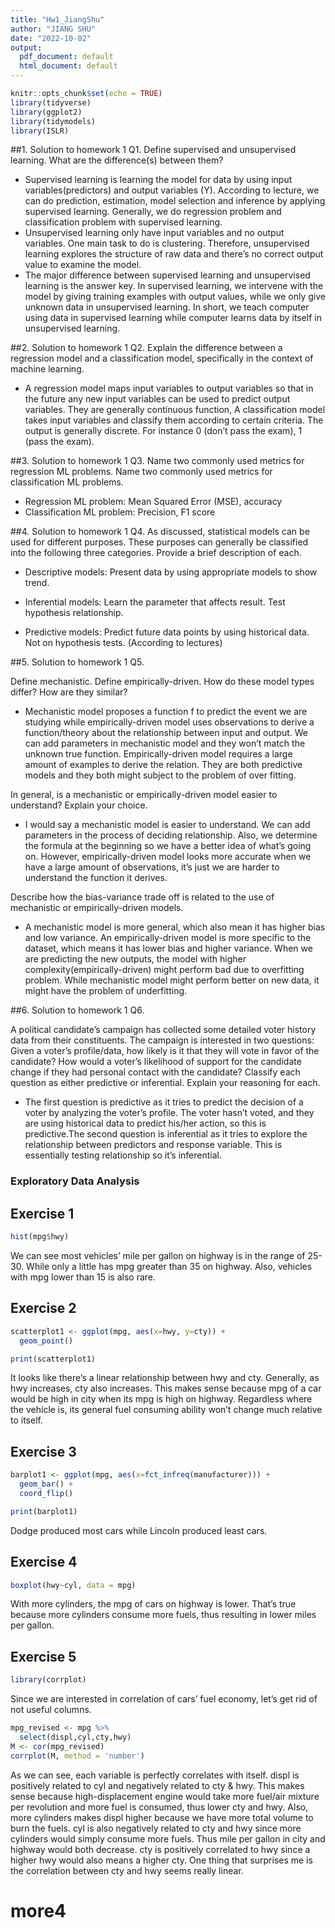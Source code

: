 ```yaml
---
title: "Hw1_JiangShu"
author: "JIANG SHU"
date: "2022-10-02"
output:
  pdf_document: default
  html_document: default
---
```


```r
knitr::opts_chunk$set(echo = TRUE)
library(tidyverse)
library(ggplot2)
library(tidymodels)
library(ISLR)
```

##1. Solution to homework 1 Q1.
Define supervised and unsupervised learning. What are the difference(s) between them?

- Supervised learning is learning the model for data by using input variables(predictors) and output variables (Y). According to lecture, we can do prediction, estimation, model selection and inference by applying supervised learning. Generally, we do regression problem and classification problem with supervised learning.
- Unsupervised learning only have input variables and no output variables. One main task to do is clustering. Therefore, unsupervised learning explores the structure of raw data and there's no correct output value to examine the model.
- The major difference between supervised learning and unsupervised learning is the answer key. In supervised learning, we intervene with the model by giving training examples with output values, while we only give unknown data in unsupervised learning. In short, we teach computer using data in supervised learning while computer learns data by itself in unsupervised learning.

##2. Solution to homework 1 Q2.
Explain the difference between a regression model and a classification model, specifically in the context of machine learning.

- A regression model maps input variables to output variables so that in the future any new input variables can be used to predict output variables. They are generally continuous function, A classification model takes input variables and classify them according to certain criteria. The output is generally discrete. For instance 0 (don't pass the exam), 1 (pass the exam). 

##3. Solution to homework 1 Q3.
Name two commonly used metrics for regression ML problems. Name two commonly used metrics for classification ML problems.

- Regression ML problem: Mean Squared Error (MSE), accuracy
- Classification ML problem: Precision, F1 score

##4. Solution to homework 1 Q4.
As discussed, statistical models can be used for different purposes. These purposes can generally be classified into the following three categories. Provide a brief description of each.


- Descriptive models: Present data by using appropriate models to show trend. 

- Inferential models:  Learn the parameter that affects result. Test hypothesis relationship.

- Predictive models: Predict future data points by using historical data. Not on hypothesis tests.
(According to lectures)

##5. Solution to homework 1 Q5.

Define mechanistic. Define empirically-driven. How do these model types differ? How are they similar?

- Mechanistic model proposes a function f to predict the event we are studying while empirically-driven model uses observations to derive a function/theory about the relationship between input and output. We can add parameters in mechanistic model and they won't match the unknown true function. Empirically-driven model requires a large amount of examples to derive the relation. They are both predictive models and they both might subject to the problem of over fitting. 

In general, is a mechanistic or empirically-driven model easier to understand? Explain your choice.

- I would say a mechanistic model is easier to understand. We can add parameters in the process of deciding relationship. Also, we determine the formula at the beginning so we have a better idea of what's going on. However, empirically-driven model looks more accurate when we have a large amount of observations, it's just we are harder to understand the function it derives. 

Describe how the bias-variance trade off is related to the use of mechanistic or empirically-driven models.

- A mechanistic model is more general, which also mean it has higher bias and low variance. An empirically-driven model is more specific to the dataset, which means it has lower bias and higher variance. When we are predicting the new outputs, the model with higher complexity(empirically-driven) might perform bad due to overfitting problem. While mechanistic model might perform better on new data, it might have the problem of underfitting. 


##6. Solution to homework 1 Q6.

A political candidate’s campaign has collected some detailed voter history data from their constituents. The campaign is interested in two questions:
Given a voter’s profile/data, how likely is it that they will vote in favor of the candidate?
How would a voter’s likelihood of support for the candidate change if they had personal contact with the candidate? Classify each question as either predictive or inferential. Explain your reasoning for each.

- The first question is predictive as it tries to predict the decision of a voter by analyzing the voter's profile. The voter hasn't voted, and they are using historical data to predict his/her action, so this is predictive.The second question is inferential as it tries to explore the relationship between predictors and response variable. This is essentially testing relationship so it's inferential.

### Exploratory Data Analysis


## Exercise 1

```r
hist(mpg$hwy)

```

We can see most vehicles' mile per gallon on highway is in the range of 25-30. While only a little has mpg greater than 35 on highway. Also, vehicles with mpg lower than 15 is also rare.


## Exercise 2

```r
scatterplot1 <- ggplot(mpg, aes(x=hwy, y=cty)) +
  geom_point()

print(scatterplot1)

```

It looks like there's a linear relationship between hwy and cty. Generally, as hwy increases, cty also increases. This makes sense because mpg of a car would be high in city when its mpg is high on highway. Regardless where the vehicle is, its general fuel consuming ability won't change much relative to itself. 



## Exercise 3

```r
barplot1 <- ggplot(mpg, aes(x=fct_infreq(manufacturer))) +
  geom_bar() +
  coord_flip()

print(barplot1)

```

Dodge produced most cars while Lincoln produced least cars.


## Exercise 4

```r

boxplot(hwy~cyl, data = mpg)

```

With more cylinders, the mpg of cars on highway is lower. That's true because more cylinders consume more fuels, thus resulting in lower miles per gallon. 



## Exercise 5

```r
library(corrplot)
```

Since we are interested in correlation of cars' fuel economy, let's get rid of not useful columns.
```r
mpg_revised <- mpg %>%
  select(displ,cyl,cty,hwy)
M <- cor(mpg_revised)
corrplot(M, method = 'number') 

```

As we can see, each variable is perfectly correlates with itself. 
displ is positively related to cyl and negatively related to cty & hwy. This makes sense because high-displacement engine would take more fuel/air mixture per revolution and more fuel is consumed, thus lower cty and hwy. Also, more cylinders makes displ higher because we have more total volume to burn the fuels.
cyl is also negatively related to cty and hwy since more cylinders would simply consume more fuels. Thus mile per gallon in city and highway would both decrease. 
cty is positively correlated to hwy since a higher hwy would also means a higher cty.
One thing that surprises me is the correlation between cty and hwy seems really linear. 

# more4

